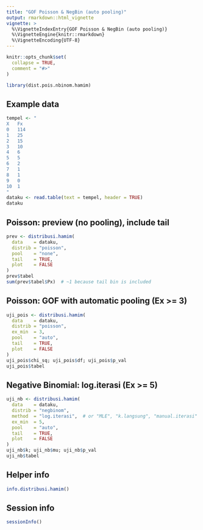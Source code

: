 ```yaml
---
title: "GOF Poisson & NegBin (auto pooling)"
output: rmarkdown::html_vignette
vignette: >
  %\VignetteIndexEntry{GOF Poisson & NegBin (auto pooling)}
  %\VignetteEngine{knitr::rmarkdown}
  %\VignetteEncoding{UTF-8}
---
```

```r
knitr::opts_chunk$set(
  collapse = TRUE,
  comment = "#>"
)
```

```r
library(dist.pois.nbinom.hamim)
```

## Example data
```r
tempel <- "
X   Fx
0   114
1   25
2   15
3   10
4   6
5   5
6   2
7   1
8   1
9   0
10  1
"
dataku <- read.table(text = tempel, header = TRUE)
dataku
```

## Poisson: preview (no pooling), include tail
```r
prev <- distribusi.hamim(
  data    = dataku,
  distrib = "poisson",
  pool    = "none",
  tail    = TRUE,
  plot    = FALSE
)
prev$tabel
sum(prev$tabel$Px)  # ~1 because tail bin is included
```

## Poisson: GOF with automatic pooling (Ex >= 3)
```r
uji_pois <- distribusi.hamim(
  data    = dataku,
  distrib = "poisson",
  ex_min  = 3,
  pool    = "auto",
  tail    = TRUE,
  plot    = FALSE
)
uji_pois$chi_sq; uji_pois$df; uji_pois$p_val
uji_pois$tabel
```

## Negative Binomial: log.iterasi (Ex >= 5)
```r
uji_nb <- distribusi.hamim(
  data    = dataku,
  distrib = "negbinom",
  method  = "log.iterasi",  # or "MLE", "k.langsung", "manual.iterasi"
  ex_min  = 5,
  pool    = "auto",
  tail    = TRUE,
  plot    = FALSE
)
uji_nb$k; uji_nb$mu; uji_nb$p_val
uji_nb$tabel
```

## Helper info
```r
info.distribusi.hamim()
```

## Session info
```r
sessionInfo()
```
